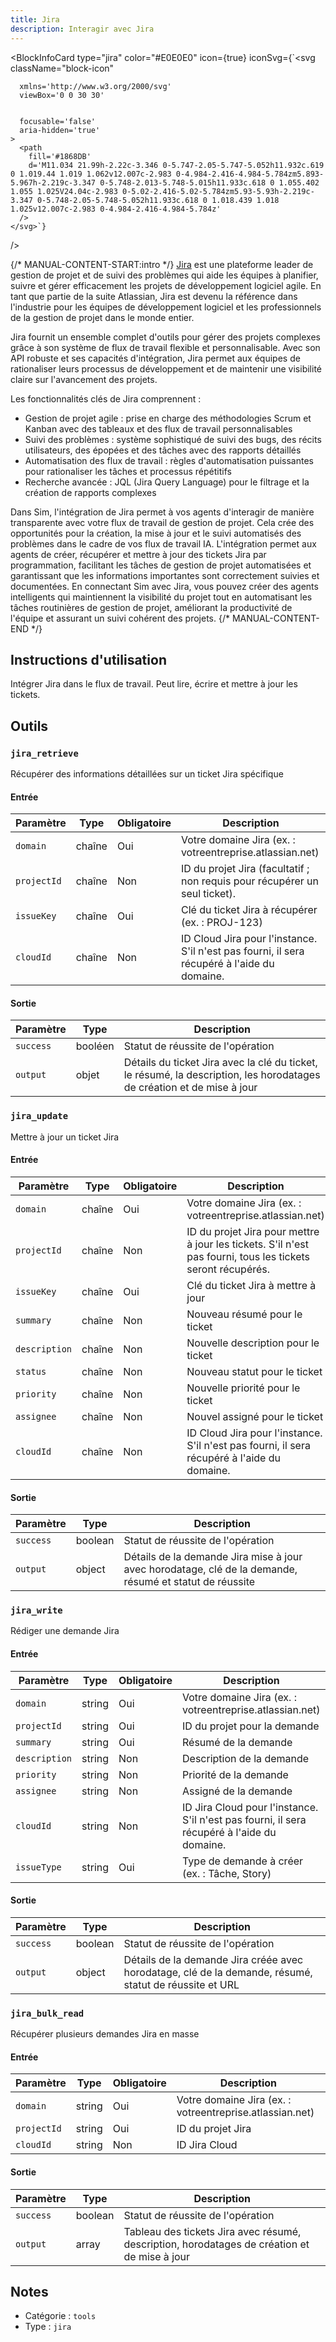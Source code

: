 ```yaml
---
title: Jira
description: Interagir avec Jira
---
```



<BlockInfoCard 
  type="jira"
  color="#E0E0E0"
  icon={true}
  iconSvg={`<svg className="block-icon"
      
      xmlns='http://www.w3.org/2000/svg'
      viewBox='0 0 30 30'
      
      
      focusable='false'
      aria-hidden='true'
    >
      <path
        fill='#1868DB'
        d='M11.034 21.99h-2.22c-3.346 0-5.747-2.05-5.747-5.052h11.932c.619 0 1.019.44 1.019 1.062v12.007c-2.983 0-4.984-2.416-4.984-5.784zm5.893-5.967h-2.219c-3.347 0-5.748-2.013-5.748-5.015h11.933c.618 0 1.055.402 1.055 1.025V24.04c-2.983 0-5.02-2.416-5.02-5.784zm5.93-5.93h-2.219c-3.347 0-5.748-2.05-5.748-5.052h11.933c.618 0 1.018.439 1.018 1.025v12.007c-2.983 0-4.984-2.416-4.984-5.784z'
      />
    </svg>`}
/>

{/* MANUAL-CONTENT-START:intro */}
[Jira](https://www.atlassian.com/jira) est une plateforme leader de gestion de projet et de suivi des problèmes qui aide les équipes à planifier, suivre et gérer efficacement les projets de développement logiciel agile. En tant que partie de la suite Atlassian, Jira est devenu la référence dans l'industrie pour les équipes de développement logiciel et les professionnels de la gestion de projet dans le monde entier.

Jira fournit un ensemble complet d'outils pour gérer des projets complexes grâce à son système de flux de travail flexible et personnalisable. Avec son API robuste et ses capacités d'intégration, Jira permet aux équipes de rationaliser leurs processus de développement et de maintenir une visibilité claire sur l'avancement des projets.

Les fonctionnalités clés de Jira comprennent :

- Gestion de projet agile : prise en charge des méthodologies Scrum et Kanban avec des tableaux et des flux de travail personnalisables
- Suivi des problèmes : système sophistiqué de suivi des bugs, des récits utilisateurs, des épopées et des tâches avec des rapports détaillés
- Automatisation des flux de travail : règles d'automatisation puissantes pour rationaliser les tâches et processus répétitifs
- Recherche avancée : JQL (Jira Query Language) pour le filtrage et la création de rapports complexes

Dans Sim, l'intégration de Jira permet à vos agents d'interagir de manière transparente avec votre flux de travail de gestion de projet. Cela crée des opportunités pour la création, la mise à jour et le suivi automatisés des problèmes dans le cadre de vos flux de travail IA. L'intégration permet aux agents de créer, récupérer et mettre à jour des tickets Jira par programmation, facilitant les tâches de gestion de projet automatisées et garantissant que les informations importantes sont correctement suivies et documentées. En connectant Sim avec Jira, vous pouvez créer des agents intelligents qui maintiennent la visibilité du projet tout en automatisant les tâches routinières de gestion de projet, améliorant la productivité de l'équipe et assurant un suivi cohérent des projets.
{/* MANUAL-CONTENT-END */}

## Instructions d'utilisation

Intégrer Jira dans le flux de travail. Peut lire, écrire et mettre à jour les tickets.

## Outils

### `jira_retrieve`

Récupérer des informations détaillées sur un ticket Jira spécifique

#### Entrée

| Paramètre | Type | Obligatoire | Description |
| --------- | ---- | ----------- | ----------- |
| `domain` | chaîne | Oui | Votre domaine Jira \(ex. : votreentreprise.atlassian.net\) |
| `projectId` | chaîne | Non | ID du projet Jira \(facultatif ; non requis pour récupérer un seul ticket\). |
| `issueKey` | chaîne | Oui | Clé du ticket Jira à récupérer \(ex. : PROJ-123\) |
| `cloudId` | chaîne | Non | ID Cloud Jira pour l'instance. S'il n'est pas fourni, il sera récupéré à l'aide du domaine. |

#### Sortie

| Paramètre | Type | Description |
| --------- | ---- | ----------- |
| `success` | booléen | Statut de réussite de l'opération |
| `output` | objet | Détails du ticket Jira avec la clé du ticket, le résumé, la description, les horodatages de création et de mise à jour |

### `jira_update`

Mettre à jour un ticket Jira

#### Entrée

| Paramètre | Type | Obligatoire | Description |
| --------- | ---- | ----------- | ----------- |
| `domain` | chaîne | Oui | Votre domaine Jira \(ex. : votreentreprise.atlassian.net\) |
| `projectId` | chaîne | Non | ID du projet Jira pour mettre à jour les tickets. S'il n'est pas fourni, tous les tickets seront récupérés. |
| `issueKey` | chaîne | Oui | Clé du ticket Jira à mettre à jour |
| `summary` | chaîne | Non | Nouveau résumé pour le ticket |
| `description` | chaîne | Non | Nouvelle description pour le ticket |
| `status` | chaîne | Non | Nouveau statut pour le ticket |
| `priority` | chaîne | Non | Nouvelle priorité pour le ticket |
| `assignee` | chaîne | Non | Nouvel assigné pour le ticket |
| `cloudId` | chaîne | Non | ID Cloud Jira pour l'instance. S'il n'est pas fourni, il sera récupéré à l'aide du domaine. |

#### Sortie

| Paramètre | Type | Description |
| --------- | ---- | ----------- |
| `success` | boolean | Statut de réussite de l'opération |
| `output` | object | Détails de la demande Jira mise à jour avec horodatage, clé de la demande, résumé et statut de réussite |

### `jira_write`

Rédiger une demande Jira

#### Entrée

| Paramètre | Type | Obligatoire | Description |
| --------- | ---- | -------- | ----------- |
| `domain` | string | Oui | Votre domaine Jira (ex. : votreentreprise.atlassian.net) |
| `projectId` | string | Oui | ID du projet pour la demande |
| `summary` | string | Oui | Résumé de la demande |
| `description` | string | Non | Description de la demande |
| `priority` | string | Non | Priorité de la demande |
| `assignee` | string | Non | Assigné de la demande |
| `cloudId` | string | Non | ID Jira Cloud pour l'instance. S'il n'est pas fourni, il sera récupéré à l'aide du domaine. |
| `issueType` | string | Oui | Type de demande à créer (ex. : Tâche, Story) |

#### Sortie

| Paramètre | Type | Description |
| --------- | ---- | ----------- |
| `success` | boolean | Statut de réussite de l'opération |
| `output` | object | Détails de la demande Jira créée avec horodatage, clé de la demande, résumé, statut de réussite et URL |

### `jira_bulk_read`

Récupérer plusieurs demandes Jira en masse

#### Entrée

| Paramètre | Type | Obligatoire | Description |
| --------- | ---- | -------- | ----------- |
| `domain` | string | Oui | Votre domaine Jira (ex. : votreentreprise.atlassian.net) |
| `projectId` | string | Oui | ID du projet Jira |
| `cloudId` | string | Non | ID Jira Cloud |

#### Sortie

| Paramètre | Type | Description |
| --------- | ---- | ----------- |
| `success` | boolean | Statut de réussite de l'opération |
| `output` | array | Tableau des tickets Jira avec résumé, description, horodatages de création et de mise à jour |

## Notes

- Catégorie : `tools`
- Type : `jira`
